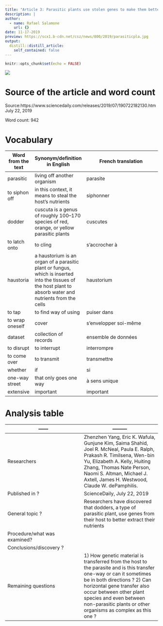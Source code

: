 ```yaml
---
title: "Article 3: Parasitic plants use stolen genes to make them better parasites"
description: |
author:
  - name: Rafael Salamone
    url: {}
date: 11-17-2019
preview: https://scx1.b-cdn.net/csz/news/800/2019/parasiticpla.jpg
output:
  distill::distill_article:
    self_contained: false
---
```


```r
knitr::opts_chunk$set(echo = FALSE)
```



![](https://scx1.b-cdn.net/csz/news/800/2019/parasiticpla.jpg)

# Source of the article and word count

Source:https://www.sciencedaily.com/releases/2019/07/190722182130.htm July 22, 2019

Word count: 942 

# Vocabulary 
Word from the text | Synonym/definition in English | French translation
------------- | -------------|---------------------------------------------
parasitic | living off another organism | parasite
to siphon off | in this context, it means to steal the host's nutrients | siphonner
dodder | cuscuta is a genus of roughly 100–170 species of red, orange, or yellow parasitic plants | cuscutes
to latch onto | to cling | s'accrocher à 
haustoria | a haustorium is an organ of a parasitic plant or fungus, which is inserted into the tissues of the host plant to absorb water and nutrients from the cells | haustorium
to tap | to find way of using | puiser dans
to wrap oneself | cover | s'envelopper soi-même 
dataset | collection of records | ensemble de données
to disrupt | to interrupt | interrompre 
to come over | to transmit | transmettre
whether | if | si 
one-way street | that only goes one way | à sens unique
extensive | important | important

# Analysis table

------        | ---------
------------- | -------------
| Researchers | Zhenzhen Yang, Eric K. Wafula, Gunjune Kim, Saima Shahid, Joel R. McNeal, Paula E. Ralph, Prakash R. Timilsena, Wen-bin Yu, Elizabeth A. Kelly, Huiting Zhang, Thomas Nate Person, Naomi S. Altman, Michael J. Axtell, James H. Westwood, Claude W. dePamphilis.
| Published in ? | ScienceDaily, July 22, 2019
| General topic ? | Researchers have discovered that dodders, a type of parasitic plant, use genes from their host to better extract their nutrients 
| Procedure/what was examined? | 
| Conclusions/discovery ? | 
| Remaining questions | 1) How genetic material is transferred from the host to the parasite and is this transfer one-way or can it sometimes be in both directions ? 2) Can horizontal gene transfer also occur between other plant species and even between non-parasitic plants or other organisms as complex as this one ?
